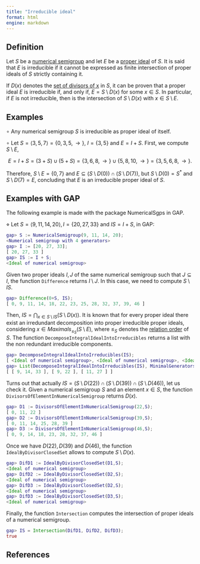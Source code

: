 ```yaml
---
title: "Irreducible ideal"
format: html
engine: markdown
---
```


## Definition

Let $S$ be a [numerical semigroup](../Basic-concepts/Numerical-semigroup.qmd) and let $E$ be a [proper ideal](Proper-ideal.qmd) of $S$. It is said that $E$ is irreducible if it cannot be expressed as finite intersection of proper ideals of $S$ strictly containing it.

If $D(x)$ denotes the [set of divisors of x](../Basic-concepts/Set-divisors.qmd) in $S$, it can be proven that a proper ideal $E$ is irreducible if, and only if, $E = S \setminus D(x)$ for some $x \in S$. In particular, if $E$ is not irreducible, then is the intersection of $S \setminus D(x)$ with $x \in S \setminus E$.

## Examples

$\circ$ Any numerical semigroup $S$ is irreducible as proper ideal of itself.

$\circ$ Let $S = \langle 3, 5, 7 \rangle = \{0, 3, 5, \rightarrow \}$, $I = \{3, 5\}$ and $E = I + S$. First, we compute $S \setminus E$,

$$
E = I + S = (3 + S) \cup (5 + S) = \{3, 6, 8, \rightarrow \} \cup \{5, 8, 10, \rightarrow \} = \{3, 5, 6, 8, \rightarrow \}.
$$

Therefore, $S \setminus E = \{0, 7\}$ and $E \subseteq (S \setminus D(0)) \cap (S \setminus D(7))$, but $S \setminus D(0) = S^*$ and $S \setminus D(7) = E$, concluding that $E$ is an irreducible proper ideal of $S$.

## Examples with GAP

The following example is made with the package NumericalSgps in GAP.

$\diamond$ Let $S = \langle 9, 11, 14, 20 \rangle, I = \{20, 27, 33\}$ and $IS = I + S$, in GAP:

``` gap
gap> S := NumericalSemigroup(9, 11, 14, 20);
<Numerical semigroup with 4 generators>
gap> I := [20, 27, 33];
[ 20, 27, 33 ]
gap> IS := I + S;
<Ideal of numerical semigroup>
```

Given two proper ideals $I,J$ of the same numerical semigroup such that $J \subseteq I$, the function `Difference` returns $I \setminus J$. In this case, we need to compute $S \setminus IS$.

``` gap
gap> Difference(0+S, IS);
[ 0, 9, 11, 14, 18, 22, 23, 25, 28, 32, 37, 39, 46 ]
```

Then, $IS = \bigcap_{x \in S \setminus IS} (S \setminus D(x))$. It is known that for every proper ideal there exist an irredundant decomposition into proper irreducible proper ideals, considering $x \in Maximals_{\le_S}(S \setminus E)$, where $\le_S$ denotes the [relation order](../Basic-concepts/Relation-order-NS.qmd) of $S$. The function `DecomposeIntegralIdealIntoIrreducibles` returns a list with the non redundant irreducible components.

``` gap
gap> DecomposeIntegralIdealIntoIrreducibles(IS);
[ <Ideal of numerical semigroup>, <Ideal of numerical semigroup>, <Ideal of numerical semigroup> ]
gap> List(DecomposeIntegralIdealIntoIrreducibles(IS), MinimalGenerators);
[ [ 9, 14, 33 ], [ 9, 22 ], [ 11, 27 ] ]
```

Turns out that actually $IS = ( S \setminus D(22) ) \cap ( S \setminus D(39) ) \cap ( S \setminus D(46) )$, let us check it. Given a numerical semigroup $S$ and an element $x \in S$, the function `DivisorsOfElementInNumericalSemigroup` returns $D(x)$.

``` gap
gap> D1 := DivisorsOfElementInNumericalSemigroup(22,S);
[ 0, 11, 22 ]
gap> D2 := DivisorsOfElementInNumericalSemigroup(39,S);
[ 0, 11, 14, 25, 28, 39 ]
gap> D3 := DivisorsOfElementInNumericalSemigroup(46,S);
[ 0, 9, 14, 18, 23, 28, 32, 37, 46 ]
```

Once we have $D(22), D(39)$ and $D(46)$, the function `IdealByDivisorClosedSet` allows to compute $S \setminus D(x)$.

``` gap
gap> DifD1 := IdealByDivisorClosedSet(D1,S);
<Ideal of numerical semigroup>
gap> DifD2 := IdealByDivisorClosedSet(D2,S);
<Ideal of numerical semigroup>
gap> DifD3 := IdealByDivisorClosedSet(D2,S);
<Ideal of numerical semigroup>
gap> DifD3 := IdealByDivisorClosedSet(D3,S);
<Ideal of numerical semigroup>
```

Finally, the function `Intersection` computes the intersection of proper ideals of a numerical semigroup.

``` gap
gap> IS = Intersection(DifD1, DifD2, DifD3);
true
```

## References
